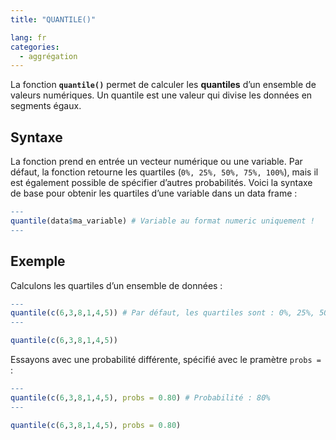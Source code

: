 ```yaml
---
title: "QUANTILE()"

lang: fr
categories:
  - aggrégation
---
```


La fonction **`quantile()`** permet de calculer les **quantiles** d’un ensemble de valeurs numériques. Un quantile est une valeur qui divise les données en segments égaux.

## Syntaxe

La fonction prend en entrée un vecteur numérique ou une variable. Par défaut, la fonction retourne les quartiles (`0%, 25%, 50%, 75%, 100%`), mais il est également possible de spécifier d’autres probabilités. Voici la syntaxe de base pour obtenir les quartiles d’une variable dans un data frame :

``` r
---
quantile(data$ma_variable) # Variable au format numeric uniquement !
---
```

## Exemple

Calculons les quartiles d’un ensemble de données :

``` r
---
quantile(c(6,3,8,1,4,5)) # Par défaut, les quartiles sont : 0%, 25%, 50%, 75%, 100%
---
```

```r
quantile(c(6,3,8,1,4,5))
```

Essayons avec une probabilité différente, spécifié avec le pramètre `probs =` :

``` r
---
quantile(c(6,3,8,1,4,5), probs = 0.80) # Probabilité : 80%
---
```

```r
quantile(c(6,3,8,1,4,5), probs = 0.80)
```
